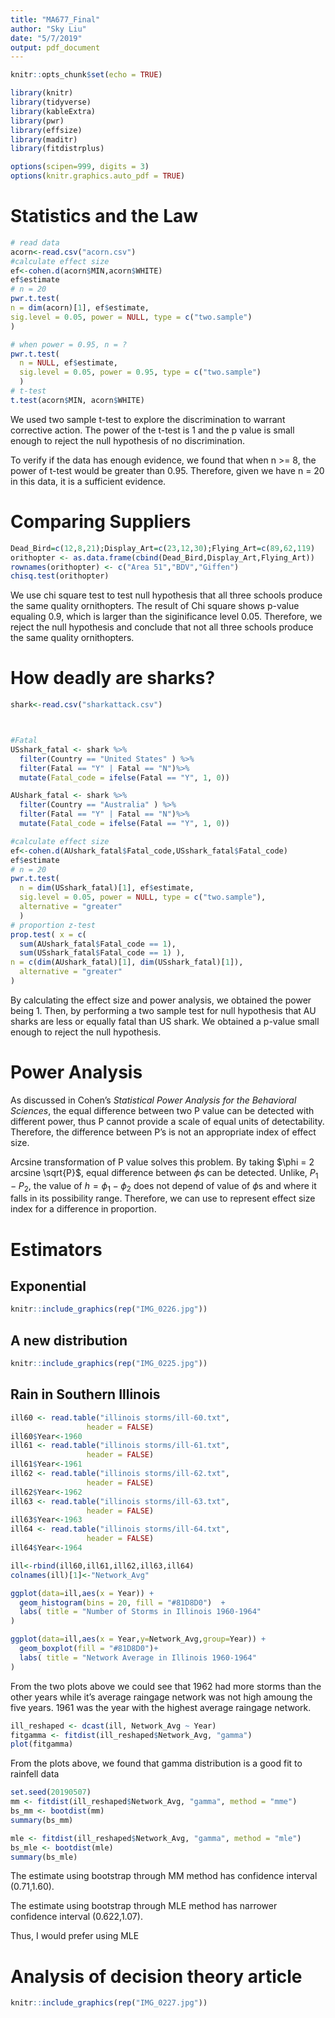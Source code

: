 ```yaml
---
title: "MA677_Final"
author: "Sky Liu"
date: "5/7/2019"
output: pdf_document
---
```


```r
knitr::opts_chunk$set(echo = TRUE)

library(knitr)
library(tidyverse)
library(kableExtra) 
library(pwr)
library(effsize)
library(maditr)
library(fitdistrplus)

options(scipen=999, digits = 3)
options(knitr.graphics.auto_pdf = TRUE)
```

# Statistics and the Law
```r
# read data
acorn<-read.csv("acorn.csv")
#calculate effect size
ef<-cohen.d(acorn$MIN,acorn$WHITE)
ef$estimate
# n = 20
pwr.t.test(
n = dim(acorn)[1], ef$estimate,
sig.level = 0.05, power = NULL, type = c("two.sample")
)

# when power = 0.95, n = ?
pwr.t.test(
  n = NULL, ef$estimate,
  sig.level = 0.05, power = 0.95, type = c("two.sample")
  )
# t-test
t.test(acorn$MIN, acorn$WHITE)
```

We used two sample t-test to explore the discrimination to warrant corrective action. The power of the t-test is 1 and the p value is small enough to reject the null hypothesis of no discrimination. 

To verify if the data has enough evidence, we found that when n >= 8, the power of t-test would be greater than 0.95. Therefore, given we have n = 20 in this data, it is a sufficient evidence.

# Comparing Suppliers

```r
Dead_Bird=c(12,8,21);Display_Art=c(23,12,30);Flying_Art=c(89,62,119)
orithopter <- as.data.frame(cbind(Dead_Bird,Display_Art,Flying_Art))
rownames(orithopter) <- c("Area 51","BDV","Giffen")
chisq.test(orithopter)

```

We use chi square test to test null hypothesis that all three schools produce the same quality ornithopters. The result of Chi square shows p-value equaling 0.9, which is larger than the siginificance level 0.05. Therefore, we reject the null hypothesis and conclude that not all three schools produce the same quality ornithopters.

# How deadly are sharks?
```r

shark<-read.csv("sharkattack.csv")



#Fatal
USshark_fatal <- shark %>% 
  filter(Country == "United States" ) %>%
  filter(Fatal == "Y" | Fatal == "N")%>%
  mutate(Fatal_code = ifelse(Fatal == "Y", 1, 0))

AUshark_fatal <- shark %>% 
  filter(Country == "Australia" ) %>%
  filter(Fatal == "Y" | Fatal == "N")%>%
  mutate(Fatal_code = ifelse(Fatal == "Y", 1, 0))
```
```r

#calculate effect size
ef<-cohen.d(AUshark_fatal$Fatal_code,USshark_fatal$Fatal_code)
ef$estimate
# n = 20
pwr.t.test(
  n = dim(USshark_fatal)[1], ef$estimate,
  sig.level = 0.05, power = NULL, type = c("two.sample"),
  alternative = "greater"
  )
# proportion z-test
prop.test( x = c(
  sum(AUshark_fatal$Fatal_code == 1),
  sum(USshark_fatal$Fatal_code == 1) ),
n = c(dim(AUshark_fatal)[1], dim(USshark_fatal)[1]),
  alternative = "greater"
)
```
By calculating the effect size and power analysis, we obtained the power being 1. Then, by performing a two sample test for null hypothesis that AU sharks are less or equally fatal than US shark. We obtained a p-value small enough to reject the null hypothesis. 





# Power Analysis

As discussed in Cohen's $\textit{Statistical Power Analysis for the Behavioral Sciences}$, the equal difference between two P value can be detected with different power, thus P cannot provide a scale of equal units of detectability. Therefore, the difference between P's is not an appropriate index of effect size.

Arcsine transformation of P value solves this problem. By taking $\phi = 2 arcsine \sqrt{P}$, equal difference between $\phi$s can be detected. Unlike, $P_1 - P_2$, the value of $h = \phi_1 - \phi_2$ does not depend of value of $\phi$s and where it falls in its possibility range. Therefore, we can use to represent effect size index for a difference in proportion. 


# Estimators


## Exponential

```r
knitr::include_graphics(rep("IMG_0226.jpg"))


```

## A new distribution

```r
knitr::include_graphics(rep("IMG_0225.jpg"))
```


## Rain in Southern Illinois
```r
ill60 <- read.table("illinois storms/ill-60.txt", 
                 header = FALSE)
ill60$Year<-1960
ill61 <- read.table("illinois storms/ill-61.txt", 
                 header = FALSE)
ill61$Year<-1961
ill62 <- read.table("illinois storms/ill-62.txt", 
                 header = FALSE)
ill62$Year<-1962
ill63 <- read.table("illinois storms/ill-63.txt", 
                 header = FALSE)
ill63$Year<-1963
ill64 <- read.table("illinois storms/ill-64.txt", 
                 header = FALSE)
ill64$Year<-1964

ill<-rbind(ill60,ill61,ill62,ill63,ill64)
colnames(ill)[1]<-"Network_Avg"
```

```r


ggplot(data=ill,aes(x = Year)) +
  geom_histogram(bins = 20, fill = "#81D8D0")  +
  labs( title = "Number of Storms in Illinois 1960-1964"
)
```

```r

ggplot(data=ill,aes(x = Year,y=Network_Avg,group=Year)) +
  geom_boxplot(fill = "#81D8D0")+
  labs( title = "Network Average in Illinois 1960-1964"
)
```

From the two plots above we could see that 1962 had more storms than the other years while it's average raingage network was not high amoung the five years. 1961 was the year with the highest average raingage network. 

```r
ill_reshaped <- dcast(ill, Network_Avg ~ Year)
fitgamma <- fitdist(ill_reshaped$Network_Avg, "gamma") 
plot(fitgamma)
```

From the plots above, we found that gamma distribution is a good fit to rainfell data

```r
set.seed(20190507)
mm <- fitdist(ill_reshaped$Network_Avg, "gamma", method = "mme") 
bs_mm <- bootdist(mm)
summary(bs_mm)

mle <- fitdist(ill_reshaped$Network_Avg, "gamma", method = "mle") 
bs_mle <- bootdist(mle)
summary(bs_mle)
```
The estimate using bootstrap through MM method has confidence interval (0.71,1.60).

The estimate using bootstrap through MLE method has narrower confidence interval (0.622,1.07).

Thus, I would prefer using MLE


# Analysis of decision theory article


```r
knitr::include_graphics(rep("IMG_0227.jpg"))
```